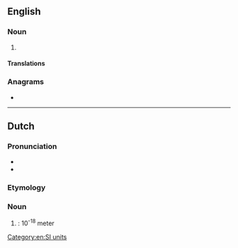 {{also|atto-meter}}
==English==

===Noun===
{{en-noun}}

# {{alternative spelling of|attometre|from=US|lang=en}}

====Translations====
{{trans-see|attometre}}

===Anagrams===
* {{anagrams|en|attometre}}

[[Category:en:SI units]]

----

==Dutch==

===Pronunciation===
* {{audio|Nl-attometer.ogg|Audio|lang=nl}}
* {{hyphenation|at|to|me|ter|lang=nl}}

===Etymology===
{{prefix|nl|atto|meter}}

===Noun===
{{nl-noun|m|-s|-}}

# {{l|en|attometer}}: 10<sup>-18</sup> meter